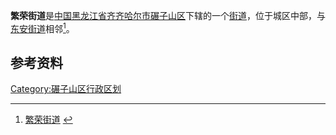 {{中国乡级行政区
| 行政区全称 = 繁荣街道
| 上级行政区 = [[黑龙江省|黑龙江省]][[齐齐哈尔市|齐齐哈尔市]][[碾子山区|碾子山区]]
| 行政区类别 = [[街道|街道]]
| LowerDivisions = 5个社区
| 行政区划代码 = 230207004
| 总面积 = 
| 户籍人口 = 15199人
| 常住人口 = 
| 行政区划 = 
| 官方网站 =
| 邮政编码 =161000
| 毗邻行政区 =
}}

'''繁荣街道'''是[[中国|中国]][[黑龙江省|黑龙江省]][[齐齐哈尔市|齐齐哈尔市]][[碾子山区|碾子山区]]下辖的一个[[街道|街道]]，位于城区中部，与[[东安街道_(齐齐哈尔市)|东安街道]]相邻<ref>[http://www.chinaquhua.cn/heilongjiang/ 繁荣街道] {{webarchive|url=https://web.archive.org/web/20110822123644/http://www.chinaquhua.cn/heilongjiang/ |date=2011-08-22 }}</ref>。

==参考资料==
{{reflist}}

{{齐齐哈尔市碾子山区行政区划}}

[[Category:碾子山区行政区划|Category:碾子山区行政区划]]
